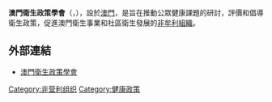 '''澳門衛生政策學會'''（{{lang-pt|Associacao de Politica de Saude de Macau}}，{{lang-en|Macao Association of Health Policy}}），設於[[澳門|澳門]]，是旨在推動公眾健康課題的研討，評價和倡導衛生政策，促進澳門衛生事業和社區衛生發展的[[非牟利組織|非牟利組織]]。

== 外部連結 ==
* [https://sites.google.com/site/macaohp/ 澳門衛生政策學會] {{Wayback|url=https://sites.google.com/site/macaohp/ |date=20160601103231 }}

{{Org-stub}}


[[Category:非营利组织|Category:非营利组织]]
[[Category:健康政策|Category:健康政策]]